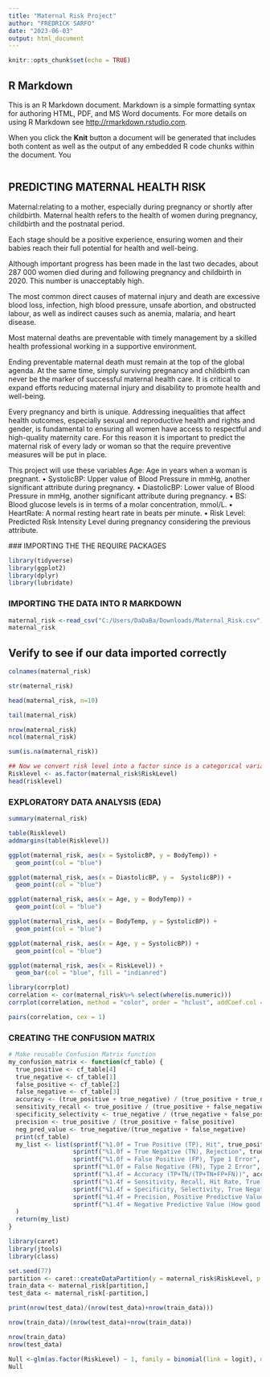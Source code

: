 ---
title: "Maternal Risk Project"
author: "FREDRICK SARFO"
date: "2023-06-03"
output: html_document
---

```{r setup, include=FALSE}
knitr::opts_chunk$set(echo = TRUE)
```

## R Markdown

This is an R Markdown document. Markdown is a simple formatting syntax for authoring HTML, PDF, and MS Word documents. For more details on using R Markdown see <http://rmarkdown.rstudio.com>.

When you click the **Knit** button a document will be generated that includes both content as well as the output of any embedded R code chunks within the document. You 

```{r}

```
## PREDICTING MATERNAL HEALTH RISK
Maternal:relating to a mother, especially during pregnancy or shortly after childbirth. Maternal health refers to the health of women during pregnancy, childbirth and the postnatal period. 

Each stage should be a positive experience, ensuring women and their babies reach their full potential for health and well-being. 

Although important progress has been made in the last two decades, about 287 000 women died during and following pregnancy and childbirth in 2020. This number is unacceptably high.

The most common direct causes of maternal injury and death are excessive blood loss, infection, high blood pressure, unsafe abortion, and obstructed labour, as well as indirect causes such as anemia, malaria, and heart disease. 

Most maternal deaths are preventable with timely management by a skilled health professional working in a supportive environment. 

Ending preventable maternal death must remain at the top of the global agenda. At the same time, simply surviving pregnancy and childbirth can never be the marker of successful maternal health care. It is critical to expand efforts reducing maternal injury and disability to promote health and well-being.

Every pregnancy and birth is unique. Addressing inequalities that affect health outcomes, especially sexual and reproductive health and rights and gender, is fundamental to ensuring all women have access to respectful and high-quality maternity care.
For this reason it is important to predict the maternal risk of every lady or woman
so that the require preventive measures will be put in place. 

This project will use these variables
Age: Age in years when a woman is pregnant.
• SystolicBP: Upper value of Blood Pressure in mmHg, another significant attribute during pregnancy.
• DiastolicBP: Lower value of Blood Pressure in mmHg, another significant attribute during pregnancy.
• BS: Blood glucose levels is in terms of a molar concentration, mmol/L.
• HeartRate: A normal resting heart rate in beats per minute.
• Risk Level: Predicted Risk Intensity Level during pregnancy considering the previous attribute.

 ### IMPORTING THE THE REQUIRE PACKAGES
```{r}
library(tidyverse)
library(ggplot2)
library(dplyr)
library(lubridate)
```
### IMPORTING THE DATA INTO R MARKDOWN
```{r}
maternal_risk <-read_csv("C:/Users/DaDaBa/Downloads/Maternal_Risk.csv")
maternal_risk
```
## Verify to see if our data imported correctly

```{r}
colnames(maternal_risk)
```


```{r}
str(maternal_risk)
```

```{r}
head(maternal_risk, n=10)
```

```{r}
tail(maternal_risk)
```


```{r}
nrow(maternal_risk)
ncol(maternal_risk)
```
```{r}
sum(is.na(maternal_risk))
```

```{r}
## Now we convert risk level into a factor since is a categorical variable 
Risklevel <- as.factor(maternal_risk$RiskLevel)
head(risklevel)
```

### EXPLORATORY DATA ANALYSIS (EDA)

```{r}
summary(maternal_risk)
```


```{r}
table(Risklevel)
addmargins(table(Risklevel))
```


```{r}
ggplot(maternal_risk, aes(x = SystolicBP, y = BodyTemp)) + 
  geom_point(col = "blue")
```

```{r}
ggplot(maternal_risk, aes(x = DiastolicBP, y =  SystolicBP)) + 
  geom_point(col = "blue")
```


```{r}
ggplot(maternal_risk, aes(x = Age, y = BodyTemp)) + 
  geom_point(col = "blue")
```


```{r}
ggplot(maternal_risk, aes(x = BodyTemp, y = SystolicBP)) + 
  geom_point(col = "blue")
```


```{r}
ggplot(maternal_risk, aes(x = Age, y = SystolicBP)) + 
  geom_point(col = "blue")
```


```{r}
ggplot(maternal_risk, aes(x = RiskLevel)) + 
  geom_bar(col = "blue", fill = "indianred")
```


```{r}
library(corrplot)
correlation <- cor(maternal_risk%>% select(where(is.numeric)))
corrplot(correlation, method = "color", order = "hclust", addCoef.col = "black")
```


```{r}
pairs(correlation, cex = 1)
```

### CREATING THE CONFUSION MATRIX
```{r}
# Make reusable Confusion Matrix function
my_confusion_matrix <- function(cf_table) {
  true_positive <- cf_table[4]
  true_negative <- cf_table[1]
  false_positive <- cf_table[2]
  false_negative <- cf_table[3]
  accuracy <- (true_positive + true_negative) / (true_positive + true_negative + false_positive + false_negative)
  sensitivity_recall <- true_positive / (true_positive + false_negative) 
  specificity_selectivity <- true_negative / (true_negative + false_positive)
  precision <- true_positive / (true_positive + false_positive) 
  neg_pred_value <- true_negative/(true_negative + false_negative)
  print(cf_table)
  my_list <- list(sprintf("%1.0f = True Positive (TP), Hit", true_positive),
                  sprintf("%1.0f = True Negative (TN), Rejection", true_negative),
                  sprintf("%1.0f = False Positive (FP), Type 1 Error", false_positive),
                  sprintf("%1.0f = False Negative (FN), Type 2 Error", false_negative),
                  sprintf("%1.4f = Accuracy (TP+TN/(TP+TN+FP+FN))", accuracy), 
                  sprintf("%1.4f = Sensitivity, Recall, Hit Rate, True Positive Rate (How many positives did the model get right? TP/(TP+FN))", sensitivity_recall),
                  sprintf("%1.4f = Specificity, Selectivity, True Negative Rate (How many negatives did the model get right? TN/(TN+FP))", specificity_selectivity),                   
                  sprintf("%1.4f = Precision, Positive Predictive Value (How good are the model's positive predictions? TP/(TP+FP))", precision),
                  sprintf("%1.4f = Negative Predictive Value (How good are the model's negative predictions? TN/(TN+FN)", neg_pred_value)
  )
  return(my_list)
}
```


```{r}
library(caret)
library(jtools)
library(class)
```


```{r}
set.seed(77)
partition <- caret::createDataPartition(y = maternal_risk$RiskLevel, p = 0.75, list = F)
train_data <- maternal_risk[partition,]
test_data <- maternal_risk[-partition,]
```


```{r}
print(nrow(test_data)/(nrow(test_data)+nrow(train_data)))
```
```{r}
nrow(train_data)/(nrow(test_data)+nrow(train_data))
```


```{r}
nrow(train_data)
nrow(test_data)
```


```{r}
Null <-glm(as.factor(RiskLevel) ~ 1, family = binomial(link = logit), data = train_data)
Null
```


```{r}
```


```{r}
```


```{r}
```


```{r}
```


```{r}
```


```{r}
```


```{r}
```


```{r}
```


```{r}
```


```{r}
```


```{r}
```


```{r}
```

